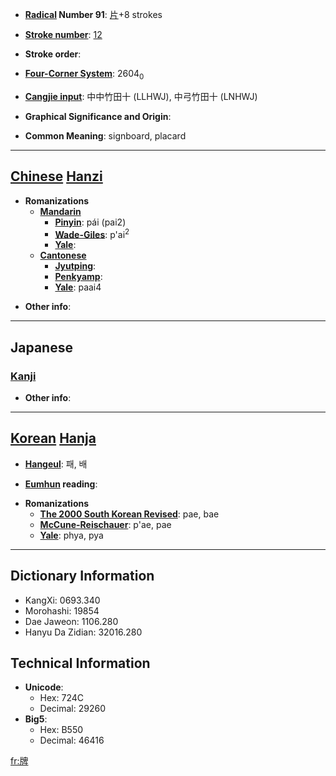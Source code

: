 * '''[[Wiktionary:Chinese radical index| Radical]] Number 91''': [[Wiktionary:Chinese radical index 片|片]]+8 strokes

* '''[[Wiktionary:Chinese total strokes index|Stroke number]]''': [[Wiktionary:Chinese total strokes index 12|12]]

* '''Stroke order''': 

* '''[[Wiktionary:Chinese four corner index|Four-Corner System]]''': 2604<sub>0</sub>

* '''[[Wiktionary:Chinese Cangjie index|Cangjie input]]''': 中中竹田十 (LLHWJ), 中弓竹田十 (LNHWJ)

* '''Graphical Significance and Origin''': 

* '''Common Meaning''': signboard, placard

----

== [[Chinese]] [[Hanzi]] ==

* '''Romanizations'''
** '''[[Mandarin]]'''
*** '''[[Pinyin]]''': pái (pai2)
*** '''[[Wade-Giles]]''': p'ai<sup>2</sup>
*** '''[[Yale]]''': 
** '''[[Cantonese]]'''
*** '''[[Jyutping]]''':
*** '''[[Penkyamp]]''': 
*** '''[[Yale]]''': paai4

* '''Other info''': 

----

==Japanese==
===[[Kanji]]===
{{kanji|on readings=[[はい]] (hai)
|kun readings=[[ふだ]] (fuda)
}}

* '''Other info''':  

----

== [[Korean]] [[Hanja]] ==

* '''[[Hangeul]]''': 패, 배

* '''[[Eumhun]] reading''': 

* '''Romanizations'''
** '''[[The 2000 South Korean Revised Romanization|The 2000 South Korean Revised]]''': pae, bae
** '''[[McCune-Reischauer]]''': p'ae, pae
** '''[[Yale]]''': phya, pya

----

== Dictionary Information ==

* KangXi: 0693.340
* Morohashi: 19854
* Dae Jaweon: 1106.280
* Hanyu Da Zidian: 32016.280

== Technical Information ==

* '''Unicode''':
** Hex: 724C
** Decimal: 29260
* '''Big5''':
** Hex: B550
** Decimal: 46416

[[fr:牌]]